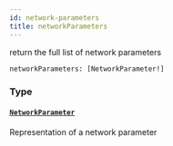 ```yaml
---
id: network-parameters
title: networkParameters
---
```



return the full list of network parameters

```graphql
networkParameters: [NetworkParameter!]
```


### Type

#### [`NetworkParameter`](/docs/testnet/graphql/objects/network-parameter) 

Representation of a network parameter




